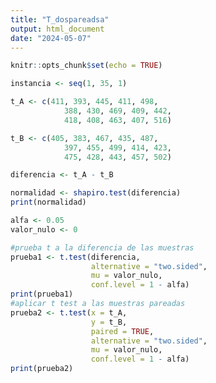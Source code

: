 ```yaml
---
title: "T_dospareadsa"
output: html_document
date: "2024-05-07"
---
```


```r
knitr::opts_chunk$set(echo = TRUE)
```

```r
instancia <- seq(1, 35, 1)

t_A <- c(411, 393, 445, 411, 498,
            388, 430, 469, 409, 442,
            418, 408, 463, 407, 516)

t_B <- c(405, 383, 467, 435, 487,
            397, 455, 499, 414, 423,
            475, 428, 443, 457, 502)

diferencia <- t_A - t_B

normalidad <- shapiro.test(diferencia)
print(normalidad)

alfa <- 0.05
valor_nulo <- 0

#prueba t a la diferencia de las muestras
prueba1 <- t.test(diferencia,
                  alternative = "two.sided",
                  mu = valor_nulo,
                  conf.level = 1 - alfa)
print(prueba1)
#aplicar t test a las muestras pareadas
prueba2 <- t.test(x = t_A,
                  y = t_B,
                  paired = TRUE,
                  alternative = "two.sided",
                  mu = valor_nulo,
                  conf.level = 1 - alfa)
print(prueba2)

```

